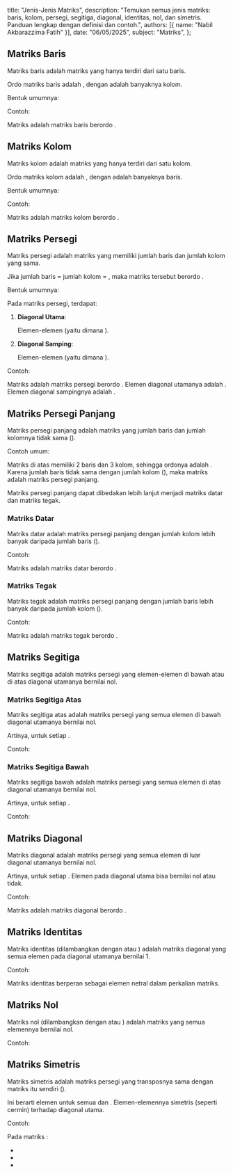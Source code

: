   title: "Jenis-Jenis Matriks",
  description: "Temukan semua jenis matriks: baris, kolom, persegi, segitiga, diagonal, identitas, nol, dan simetris. Panduan lengkap dengan definisi dan contoh.",
  authors: [{ name: "Nabil Akbarazzima Fatih" }],
  date: "06/05/2025",
  subject: "Matriks",
};

## Matriks Baris

Matriks baris adalah matriks yang hanya terdiri dari satu baris.

Ordo matriks baris adalah <InlineMath math="1 \times n" />, dengan <InlineMath math="n" /> adalah banyaknya kolom.

Bentuk umumnya:

<BlockMath math="A_{1 \times n} = \begin{bmatrix} a_{11} & a_{12} & \dots & a_{1n} \end{bmatrix}" />

Contoh:

<BlockMath math="P = \begin{bmatrix} 3 & -1 & 0 & 7 \end{bmatrix}" />

Matriks <InlineMath math="P" /> adalah matriks baris berordo <InlineMath math="1 \times 4" />.

## Matriks Kolom

Matriks kolom adalah matriks yang hanya terdiri dari satu kolom.

Ordo matriks kolom adalah <InlineMath math="m \times 1" />, dengan <InlineMath math="m" /> adalah banyaknya baris.

Bentuk umumnya:

<BlockMath math="B_{m \times 1} = \begin{bmatrix} a_{11} \\ a_{21} \\ \vdots \\ a_{m1} \end{bmatrix}" />

Contoh:

<BlockMath math="Q = \begin{bmatrix} 2 \\ 5 \\ -4 \end{bmatrix}" />

Matriks <InlineMath math="Q" /> adalah matriks kolom berordo <InlineMath math="3 \times 1" />.

## Matriks Persegi

Matriks persegi adalah matriks yang memiliki jumlah baris dan jumlah kolom yang sama.

Jika jumlah baris = jumlah kolom = <InlineMath math="n" />, maka matriks tersebut berordo <InlineMath math="n \times n" />.

Bentuk umumnya:

<BlockMath
  math="A_{n \times n} = \begin{bmatrix}
a_{11} & a_{12} & \dots & a_{1n} \\
a_{21} & a_{22} & \dots & a_{2n} \\
\vdots & \vdots & \ddots & \vdots \\
a_{n1} & a_{n2} & \dots & a_{nn}
\end{bmatrix}"
/>

Pada matriks persegi, terdapat:

1. **Diagonal Utama**:

   Elemen-elemen <InlineMath math="a_{11}, a_{22}, \dots, a_{nn}" /> (yaitu <InlineMath math="a_{ij}" /> dimana <InlineMath math="i=j" />).

2. **Diagonal Samping**:

   Elemen-elemen <InlineMath math="a_{1n}, a_{2,n-1}, \dots, a_{n1}" /> (yaitu <InlineMath math="a_{ij}" /> dimana <InlineMath math="i+j=n+1" />).

Contoh:

<BlockMath math="M = \begin{bmatrix} 1 & 2 & 3 \\ 4 & 5 & 6 \\ 7 & 8 & 9 \end{bmatrix}" />

Matriks <InlineMath math="M" /> adalah matriks persegi berordo <InlineMath math="3 \times 3" />. Elemen diagonal utamanya adalah <InlineMath math="1, 5, 9" />. Elemen diagonal sampingnya adalah <InlineMath math="3, 5, 7" />.

## Matriks Persegi Panjang

Matriks persegi panjang adalah matriks yang jumlah baris dan jumlah kolomnya tidak sama (<InlineMath math="m \neq n" />).

Contoh umum:

<BlockMath math="C = \begin{bmatrix} 1 & 2 & 3 \\ 4 & 5 & 6 \end{bmatrix}" />

Matriks <InlineMath math="C" /> di atas memiliki 2 baris dan 3 kolom, sehingga ordonya adalah <InlineMath math="2 \times 3" />. Karena jumlah baris tidak sama dengan jumlah kolom (<InlineMath math="2 \neq 3" />), maka matriks <InlineMath math="C" /> adalah matriks persegi panjang.

Matriks persegi panjang dapat dibedakan lebih lanjut menjadi matriks datar dan matriks tegak.

### Matriks Datar

Matriks datar adalah matriks persegi panjang dengan jumlah kolom lebih banyak daripada jumlah baris (<InlineMath math="n > m" />).

Contoh:

<BlockMath math="D = \begin{bmatrix} 1 & 0 & 4 \\ -2 & 3 & 5 \end{bmatrix}" />

Matriks <InlineMath math="D" /> adalah matriks datar berordo <InlineMath math="2 \times 3" />.

### Matriks Tegak

Matriks tegak adalah matriks persegi panjang dengan jumlah baris lebih banyak daripada jumlah kolom (<InlineMath math="m > n" />).

Contoh:

<BlockMath math="T = \begin{bmatrix} 7 & 1 \\ 0 & -3 \\ 4 & 2 \end{bmatrix}" />

Matriks <InlineMath math="T" /> adalah matriks tegak berordo <InlineMath math="3 \times 2" />.

## Matriks Segitiga

Matriks segitiga adalah matriks persegi yang elemen-elemen di bawah atau di atas diagonal utamanya bernilai nol.

### Matriks Segitiga Atas

Matriks segitiga atas adalah matriks persegi yang semua elemen di bawah diagonal utamanya bernilai nol.

Artinya, <InlineMath math="a_{ij} = 0" /> untuk setiap <InlineMath math="i > j" />.

Contoh:

<BlockMath math="U = \begin{bmatrix} 5 & 2 & -1 \\ 0 & 3 & 7 \\ 0 & 0 & 1 \end{bmatrix}" />

### Matriks Segitiga Bawah

Matriks segitiga bawah adalah matriks persegi yang semua elemen di atas diagonal utamanya bernilai nol.

Artinya, <InlineMath math="a_{ij} = 0" /> untuk setiap <InlineMath math="i < j" />.

Contoh:

<BlockMath math="L = \begin{bmatrix} 2 & 0 & 0 \\ 4 & 6 & 0 \\ -3 & 1 & 9 \end{bmatrix}" />

## Matriks Diagonal

Matriks diagonal adalah matriks persegi yang semua elemen di luar diagonal utamanya bernilai nol.

Artinya, <InlineMath math="a_{ij} = 0" /> untuk setiap <InlineMath math="i \neq j" />. Elemen pada diagonal utama bisa bernilai nol atau tidak.

Contoh:

<BlockMath math="X = \begin{bmatrix} 7 & 0 & 0 \\ 0 & -2 & 0 \\ 0 & 0 & 0 \end{bmatrix}" />

Matriks <InlineMath math="X" /> adalah matriks diagonal berordo <InlineMath math="3 \times 3" />.

## Matriks Identitas

Matriks identitas (dilambangkan dengan <InlineMath math="I" /> atau <InlineMath math="I_n" />) adalah matriks diagonal yang semua elemen pada diagonal utamanya bernilai 1.

Contoh:

<div className="flex flex-col gap-4">
  <BlockMath math="I_2 = \begin{bmatrix} 1 & 0 \\ 0 & 1 \end{bmatrix}" />
  <BlockMath math="I_3 = \begin{bmatrix} 1 & 0 & 0 \\ 0 & 1 & 0 \\ 0 & 0 & 1 \end{bmatrix}" />
</div>

Matriks identitas berperan sebagai elemen netral dalam perkalian matriks.

## Matriks Nol

Matriks nol (dilambangkan dengan <InlineMath math="O" /> atau <InlineMath math="O_{m \times n}" />) adalah matriks yang semua elemennya bernilai nol.

Contoh:

<div className="flex flex-col gap-4">
  <BlockMath math="O_{2 \times 2} = \begin{bmatrix} 0 & 0 \\ 0 & 0 \end{bmatrix}" />
  <BlockMath math="O_{2 \times 3} = \begin{bmatrix} 0 & 0 & 0 \\ 0 & 0 & 0 \end{bmatrix}" />
</div>

## Matriks Simetris

Matriks simetris adalah matriks persegi yang transposnya sama dengan matriks itu sendiri (<InlineMath math="A^T = A" />).

Ini berarti elemen <InlineMath math="a_{ij} = a_{ji}" /> untuk semua <InlineMath math="i" /> dan <InlineMath math="j" />. Elemen-elemennya simetris (seperti cermin) terhadap diagonal utama.

Contoh:

<BlockMath math="S = \begin{bmatrix} 1 & 7 & -3 \\ 7 & 2 & 0 \\ -3 & 0 & 5 \end{bmatrix}" />

Pada matriks <InlineMath math="S" />:

- <InlineMath math="s_{12} = s_{21} = 7" />
- <InlineMath math="s_{13} = s_{31} = -3" />
- <InlineMath math="s_{23} = s_{32} = 0" />
